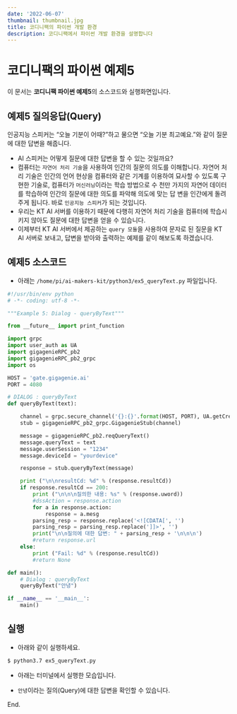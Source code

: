 ```yaml
---
date: '2022-06-07'
thumbnail: thumbnail.jpg
title: 코디니팩의 파이썬 개발 환경
description: 코디니팩에서 파이썬 개발 환경을 설명합니다
---
```


# 코디니팩의 파이썬 예제5

<MdxTextBox>
    <Box sx={{ color: 'secondary.main', fontWeight: 600, mb: 1 }}>
        이 문서는 <b>코디니팩 파이썬 예제5</b>의 소스코드와 실행화면입니다.
    </Box>
</MdxTextBox>

## 예제5 질의응답(Query)

인공지능 스피커는 “오늘 기분이 어때?”하고 물으면 “오늘 기분 최고예요.”와 같이
질문에 대한 답변을 해줍니다.

-   AI 스피커는 어떻게 질문에 대한 답변을 할 수 있는 것일까요?
-   컴퓨터는 `자연어 처리 기술`을 사용하여 인간의 질문의 의도를
    이해합니다. 자연어 처리 기술은 인간의 언어 현상을 컴퓨터와 같은 기계를 이용하여
    묘사할 수 있도록 구현한 기술로, 컴퓨터가 `머신러닝`이라는 학습 방법으로 수 천만
    가지의 자연어 데이터를 학습하여 인간의 질문에 대한 의도를 파악해 의도에 맞는 답
    변을 인간에게 돌려주게 됩니다. 바로 `인공지능 스피커`가 되는 것입니다.
-   우리는 KT AI 서버를 이용하기 때문에 다행히 자연어 처리 기술을 컴퓨터에 학습시키지 않아도 질문에 대한 답변을 얻을 수 있습니다.
-   이제부터 KT AI 서버에서 제공하는 `query 모듈`을 사용하여 문자로 된 질문을 KT AI 서버로 보내고, 답변을 받아와 출력하는 예제를 같이 해보도록 하겠습니다.

## 예제5 소스코드

-   아래는 `/home/pi/ai-makers-kit/python3/ex5_queryText.py` 파일입니다.

```python
#!/usr/bin/env python
# -*- coding: utf-8 -*-

"""Example 5: Dialog - queryByText"""

from __future__ import print_function

import grpc
import user_auth as UA
import gigagenieRPC_pb2
import gigagenieRPC_pb2_grpc
import os

HOST = 'gate.gigagenie.ai'
PORT = 4080

# DIALOG : queryByText
def queryByText(text):

    channel = grpc.secure_channel('{}:{}'.format(HOST, PORT), UA.getCredentials())
    stub = gigagenieRPC_pb2_grpc.GigagenieStub(channel)

    message = gigagenieRPC_pb2.reqQueryText()
    message.queryText = text
    message.userSession = "1234"
    message.deviceId = "yourdevice"

    response = stub.queryByText(message)

    print ("\n\nresultCd: %d" % (response.resultCd))
    if response.resultCd == 200:
        print ("\n\n\n질의한 내용: %s" % (response.uword))
        #dssAction = response.action
        for a in response.action:
            response = a.mesg
        parsing_resp = response.replace('<![CDATA[', '')
        parsing_resp = parsing_resp.replace(']]>', '')
        print("\n\n질의에 대한 답변: " + parsing_resp + '\n\n\n')
        #return response.url
    else:
        print ("Fail: %d" % (response.resultCd))
        #return None

def main():
    # Dialog : queryByText
    queryByText("안녕")

if __name__ == '__main__':
    main()

```

## 실행

-   아래와 같이 실행하세요.

```bash
$ python3.7 ex5_queryText.py
```

-   아래는 터미널에서 실행한 모습입니다.
-   `안녕`이라는 질의(Query)에 대한 답변을 확인할 수 있습니다.

    <MdxImageView src="/images/codinypack-py/ex5_out1.png" caption="예제 실행" />

<PyExampleLinkBox exampleId="ex5" />

End.
